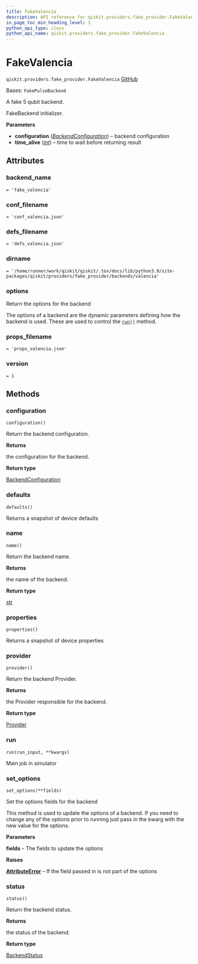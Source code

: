 ```yaml
---
title: FakeValencia
description: API reference for qiskit.providers.fake_provider.FakeValencia
in_page_toc_min_heading_level: 1
python_api_type: class
python_api_name: qiskit.providers.fake_provider.FakeValencia
---
```


# FakeValencia

<span id="qiskit.providers.fake_provider.FakeValencia" />

`qiskit.providers.fake_provider.FakeValencia` [GitHub](https://github.com/qiskit/qiskit/tree/stable/0.25/qiskit/providers/fake_provider/backends/valencia/fake_valencia.py "view source code")

Bases: `FakePulseBackend`

A fake 5 qubit backend.

FakeBackend initializer.

**Parameters**

*   **configuration** ([*BackendConfiguration*](qiskit.providers.models.BackendConfiguration "qiskit.providers.models.BackendConfiguration")) – backend configuration
*   **time\_alive** ([*int*](https://docs.python.org/3/library/functions.html#int "(in Python v3.12)")) – time to wait before returning result

## Attributes

<span id="qiskit.providers.fake_provider.FakeValencia.backend_name" />

### backend\_name

`= 'fake_valencia'`

<span id="qiskit.providers.fake_provider.FakeValencia.conf_filename" />

### conf\_filename

`= 'conf_valencia.json'`

<span id="qiskit.providers.fake_provider.FakeValencia.defs_filename" />

### defs\_filename

`= 'defs_valencia.json'`

<span id="qiskit.providers.fake_provider.FakeValencia.dirname" />

### dirname

`= '/home/runner/work/qiskit/qiskit/.tox/docs/lib/python3.9/site-packages/qiskit/providers/fake_provider/backends/valencia'`

<span id="qiskit.providers.fake_provider.FakeValencia.options" />

### options

Return the options for the backend

The options of a backend are the dynamic parameters defining how the backend is used. These are used to control the [`run()`](#qiskit.providers.fake_provider.FakeValencia.run "qiskit.providers.fake_provider.FakeValencia.run") method.

<span id="qiskit.providers.fake_provider.FakeValencia.props_filename" />

### props\_filename

`= 'props_valencia.json'`

<span id="qiskit.providers.fake_provider.FakeValencia.version" />

### version

`= 1`

## Methods

### configuration

<span id="qiskit.providers.fake_provider.FakeValencia.configuration" />

`configuration()`

Return the backend configuration.

**Returns**

the configuration for the backend.

**Return type**

[BackendConfiguration](qiskit.providers.models.BackendConfiguration "qiskit.providers.models.BackendConfiguration")

### defaults

<span id="qiskit.providers.fake_provider.FakeValencia.defaults" />

`defaults()`

Returns a snapshot of device defaults

### name

<span id="qiskit.providers.fake_provider.FakeValencia.name" />

`name()`

Return the backend name.

**Returns**

the name of the backend.

**Return type**

[str](https://docs.python.org/3/library/stdtypes.html#str "(in Python v3.12)")

### properties

<span id="qiskit.providers.fake_provider.FakeValencia.properties" />

`properties()`

Returns a snapshot of device properties

### provider

<span id="qiskit.providers.fake_provider.FakeValencia.provider" />

`provider()`

Return the backend Provider.

**Returns**

the Provider responsible for the backend.

**Return type**

[Provider](qiskit.providers.Provider "qiskit.providers.Provider")

### run

<span id="qiskit.providers.fake_provider.FakeValencia.run" />

`run(run_input, **kwargs)`

Main job in simulator

### set\_options

<span id="qiskit.providers.fake_provider.FakeValencia.set_options" />

`set_options(**fields)`

Set the options fields for the backend

This method is used to update the options of a backend. If you need to change any of the options prior to running just pass in the kwarg with the new value for the options.

**Parameters**

**fields** – The fields to update the options

**Raises**

[**AttributeError**](https://docs.python.org/3/library/exceptions.html#AttributeError "(in Python v3.12)") – If the field passed in is not part of the options

### status

<span id="qiskit.providers.fake_provider.FakeValencia.status" />

`status()`

Return the backend status.

**Returns**

the status of the backend.

**Return type**

[BackendStatus](qiskit.providers.models.BackendStatus "qiskit.providers.models.BackendStatus")


